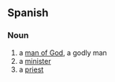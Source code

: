 ==Spanish==

===Noun===
{{es-noun|m|head=[[hombre]] [[de]] [[Dios]]|hombres de Dios|f=mujer de Dios}}

# a [[man of God]], a godly man
# a [[minister]]
# a [[priest]]